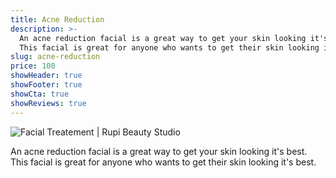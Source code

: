 ```yaml
---
title: Acne Reduction
description: >-
  An acne reduction facial is a great way to get your skin looking it's best.
  This facial is great for anyone who wants to get their skin looking it's best.
slug: acne-reduction
price: 100
showHeader: true
showFooter: true
showCta: true
showReviews: true
---
```


![Facial Treatement | Rupi Beauty Studio](/uploads/services/facial.webp 'Facial Treatement | Rupi Beauty Studio')

An acne reduction facial is a great way to get your skin looking it's best. This facial is great for anyone who wants to get their skin looking it's best.

